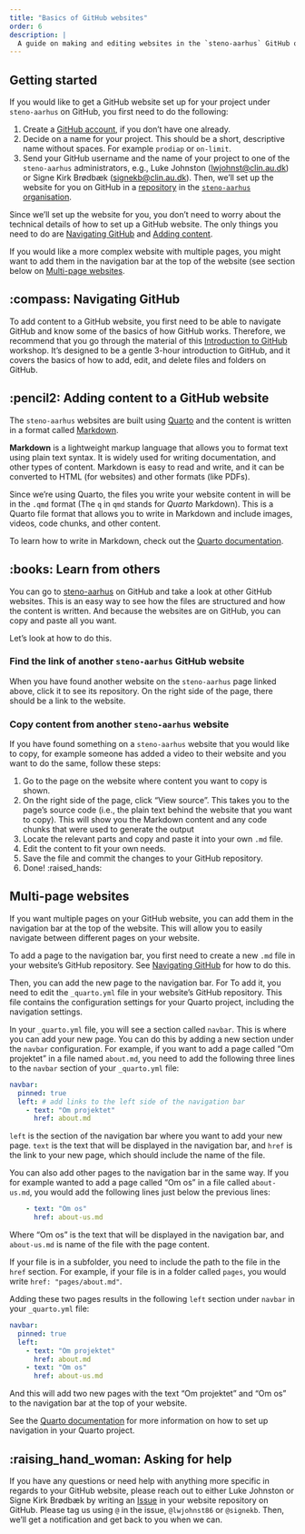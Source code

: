 ```yaml
---
title: "Basics of GitHub websites"
order: 6
description: |
  A guide on making and editing websites in the `steno-aarhus` GitHub organisation.
---
```


## Getting started

If you would like to get a GitHub website set up for your project under
`steno-aarhus` on GitHub, you first need to do the following:

1.  Create a [GitHub account](github.com), if you don't have one
    already.
2.  Decide on a name for your project. This should be a short,
    descriptive name without spaces. For example `prodiap` or
    `on-limit`.
3.  Send your GitHub username and the name of your project to one of
    the `steno-aarhus` administrators, e.g., Luke Johnston
    ([lwjohnst\@clin.au.dk](mailto:lwjohnst@clin.au.dk){.email}) or Signe Kirk Brødbæk ([signekb\@clin.au.dk](mailto:signekb@clin.au.dk){.email}).
    Then, we'll set up the website for you on GitHub in a
    [repository](https://docs.github.com/en/repositories/creating-and-managing-repositories/about-repositories)
    in the [`steno-aarhus`
    organisation](https://github.com/steno-aarhus).

Since we'll set up the website for you, you don't need to worry about
the technical details of how to set up a GitHub website. The only things
you need to do are [Navigating GitHub](#navigating-github) and
[Adding content](#adding-content-to-website).

If you would like a more complex website with multiple pages, you might
want to add them in the navigation bar at the top of the website (see
section below on [Multi-page websites](#multi-page).

## :compass: Navigating GitHub {#navigating-github}

To add content to a GitHub website, you first need to be able to
navigate GitHub and know some of the basics of how GitHub works.
Therefore, we recommend that you go through the material of this
[Introduction to GitHub](https://github-intro.rostools.org/) workshop.
It's designed to be a gentle 3-hour introduction to GitHub, and it
covers the basics of how to add, edit, and delete files and folders on
GitHub.

## :pencil2: Adding content to a GitHub website {#adding-content-to-website}

The `steno-aarhus` websites are built using
[Quarto](https://quarto.org/) and the content is written in a format
called [Markdown](https://en.wikipedia.org/wiki/Markdown).

**Markdown** is a lightweight markup language that allows you to format
text using plain text syntax. It is widely used for writing
documentation, and other types of content. Markdown is easy to read and
write, and it can be converted to HTML (for websites) and other formats
(like PDFs).

Since we're using Quarto, the files you write your website content in
will be in the `.qmd` format (The `q` in `qmd` stands for *Quarto*
Markdown). This is a Quarto file format that allows you to write in
Markdown and include images, videos, code chunks, and other content.

To learn how to write in Markdown, check out the [Quarto
documentation](https://quarto.org/docs/authoring/markdown-basics.html).

## :books: Learn from others

You can go to [steno-aarhus](https://github.com/steno-aarhus) on GitHub
and take a look at other GitHub websites. This is an easy way to see how
the files are structured and how the content is written. And because the
websites are on GitHub, you can copy and paste all you want.

Let's look at how to do this.

### Find the link of another `steno-aarhus` GitHub website

When you have found another website on the `steno-aarhus` page linked
above, click it to see its repository. On the right side of the page,
there should be a link to the website.

### Copy content from another `steno-aarhus` website

If you have found something on a `steno-aarhus` website that you would
like to copy, for example someone has added a video to their website and
you want to do the same, follow these steps:

1.  Go to the page on the website where content you want to copy is
    shown.
2.  On the right side of the page, click "View source". This takes you
    to the page's source code (i.e., the plain text behind the website
    that you want to copy). This will show you the Markdown content and
    any code chunks that were used to generate the output
3.  Locate the relevant parts and copy and paste it into your own `.md`
    file.
4.  Edit the content to fit your own needs.
5.  Save the file and commit the changes to your GitHub repository.
6.  Done! :raised_hands:

## Multi-page websites {#multi-page}

If you want multiple pages on your GitHub website, you can add them in
the navigation bar at the top of the website. This will allow you to
easily navigate between different pages on your website.

To add a page to the navigation bar, you first need to create a new
`.md` file in your website's GitHub repository. See [Navigating
GitHub](#navigating-github) for how to do this.

Then, you can add the new page to the navigation bar. For To add it, you
need to edit the `_quarto.yml` file in your website's GitHub repository.
This file contains the configuration settings for your Quarto project,
including the navigation settings.

In your `_quarto.yml` file, you will see a section called `navbar`. This
is where you can add your new page. You can do this by adding a new
section under the `navbar` configuration. For example, if you want to
add a page called "Om projektet" in a file named `about.md`, you need
to add the following three lines to the `navbar` section of your
`_quarto.yml` file:

``` .yaml
navbar:
  pinned: true
  left: # add links to the left side of the navigation bar
    - text: "Om projektet"  
      href: about.md 
```

`left` is the section of the navigation bar where you want to add your
new page. `text` is the text that will be displayed in the navigation
bar, and `href` is the link to your new page, which should include the
name of the file.

You can also add other pages to the navigation bar in the same way. If
you for example wanted to add a page called "Om os" in a file called `about-us.md`, you would add the
following lines just below the previous lines:

``` .yaml
    - text: "Om os"  
      href: about-us.md 
```

Where "Om os" is the text that will be displayed in the navigation bar,
and `about-us.md` is name of the file with the page content.

::: callout-note
If your file is in a subfolder, you need to include the path to the file
in the `href` section. For example, if your file is in a folder called
`pages`, you would write `href: "pages/about.md"`.
:::

Adding these two pages results in the following `left` section under
`navbar` in your `_quarto.yml` file:

``` .yaml
navbar: 
  pinned: true
  left: 
    - text: "Om projektet"  
      href: about.md 
    - text: "Om os"  
      href: about-us.md 
```

And this will add two new pages with the text "Om projektet" and "Om os"
to the navigation bar at the top of your website.

See the [Quarto
documentation](https://quarto.org/docs/websites/website-navigation.html#top-navigation)
for more information on how to set up navigation in your Quarto project.

## :raising_hand_woman: Asking for help

If you have any questions or need help with anything more specific in
regards to your GitHub website, please reach out to either Luke Johnston
or Signe Kirk Brødbæk by writing an
[Issue](https://docs.github.com/en/issues/tracking-your-work-with-issues/configuring-issues/quickstart#opening-a-blank-issue)
in your website repository on GitHub. Please tag us using `@` in the
issue, `@lwjohnst86` or `@signekb`. Then, we'll get a notification and
get back to you when we can.
